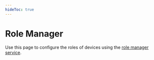 ```yaml
---
hideToc: true
---
```



# Role Manager

Use this page to configure the roles of devices using the [role manager service](/services/rolemanager).

<RoleManager clearRoles={true} />